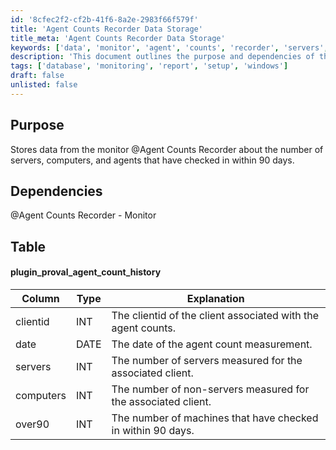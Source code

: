 ```yaml
---
id: '8cfec2f2-cf2b-41f6-8a2e-2983f66f579f'
title: 'Agent Counts Recorder Data Storage'
title_meta: 'Agent Counts Recorder Data Storage'
keywords: ['data', 'monitor', 'agent', 'counts', 'recorder', 'servers', 'computers', 'clients']
description: 'This document outlines the purpose and dependencies of the Agent Counts Recorder, which stores data regarding the number of servers, computers, and agents that have checked in within the last 90 days. It includes a detailed table describing the structure of the data stored in the plugin_proval_agent_count_history.'
tags: ['database', 'monitoring', 'report', 'setup', 'windows']
draft: false
unlisted: false
---
```

## Purpose

Stores data from the monitor @Agent Counts Recorder about the number of servers, computers, and agents that have checked in within 90 days.

## Dependencies

@Agent Counts Recorder - Monitor

## Table

#### plugin_proval_agent_count_history

| Column   | Type | Explanation                                                   |
|----------|------|---------------------------------------------------------------|
| clientid | INT  | The clientid of the client associated with the agent counts.  |
| date     | DATE | The date of the agent count measurement.                      |
| servers  | INT  | The number of servers measured for the associated client.     |
| computers| INT  | The number of non-servers measured for the associated client. |
| over90   | INT  | The number of machines that have checked in within 90 days.  |











